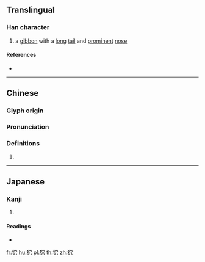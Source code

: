 {{character info/new}}
==Translingual==

===Han character===
{{Han char|rn=94|rad=犬|as=05|sn=8|four=43282|canj=KHJC|ids=⿰犭穴}}

# a [[gibbon]] with a [[long]] [[tail]] and [[prominent]] [[nose]]

====References====
* {{Han ref|kx=0709.110|dkj=20344|dj=1121.210|hdz=21342.010|uh=72D6|ud=29398|bh=CD5C|bd=52572}}

----

==Chinese==
{{zh-forms}}

===Glyph origin===
{{Han etym}}

===Pronunciation===
{{zh-pron
|m=yòu
|c=jau6
|mc=y
|oc=y
|ma=
|cat=n
}}

===Definitions===
{{zh-hanzi}}

# {{rfdef|lang=zh}}

----

==Japanese==

===Kanji===
{{ja-kanji|grade=|rs=犬05}}

# {{defn|lang=ja|sort=犬05}}

====Readings====
* {{ja-readings|on=[[ゆう]] (yū), [[ゆ]] (yu)|kun=}}

[[fr:狖]]
[[hu:狖]]
[[pl:狖]]
[[th:狖]]
[[zh:狖]]